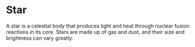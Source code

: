 # Star

A star is a celestial body that produces light and heat through nuclear fusion reactions in its core. Stars are made up of gas and dust, and their size and brightness can vary greatly.
